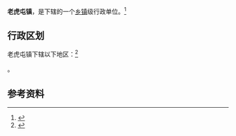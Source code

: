 {{中国乡级行政区|21/02/81/112/000}}

'''老虎屯镇'''，是{{PRC admin/fullname|21/02/81/112/000|3}}下辖的一个[[乡镇|乡镇]]级行政单位。<ref>{{PRC admin/ref sgc|{{PRC admin/parent|21/02/81/112/000}}}}</ref>

== 行政区划 ==

老虎屯镇下辖以下地区：<ref>{{PRC admin/ref sgc|21/02/81/112/000}}</ref>

{{PRC admin/children|21/02/81/112/000}}。

== 参考资料 ==

{{reflist}}

{{行政区划小作品}}
{{PRC admin/navcat|21/02/81/112/000}}